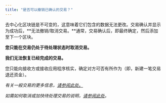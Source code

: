 ```yaml
---
title: "是否可以撤销已确认的交易？"
---
```


去中心化区块链是不可变的，这意味着它们包含的数据无法更改。交易确认并显示为成功后，**无法撤销/取消交易。**通常，交易确认后，即最终确定，然后添加至下一个区块。

**您只能在交易仍处于待处理状态时取消交易。**

**我们无法恢复已经完成的交易。**

您只能向接收方或接收应用程序核实，确定对方可否有所作为（即，新建一笔交易退还资金）。

_有关一般交易的更多信息，[请参阅此处。](/transactions-and-gas/transactions/user-guide-transactions-and-failed-transactions)_

_如需如何取消或加快待处理交易的说明，[请参阅此处](/transactions-and-gas/transactions/how-to-speed-up-or-cancel-a-pending-transaction)。_
